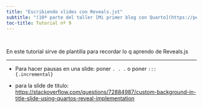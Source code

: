 ```yaml
---
title: "Escribiendo slides con Reveals.jst"
subtitle: "(10ª parte del taller [Mi primer blog con Quarto](https://perezp44.github.io/taller.primer.blog/))"
toc-title: Tutorial nº 9
---
```


<!--This is a comment. Comments are not displayed in the browser-->

<br>

En este tutorial sirve de plantilla para recordar lo q aprendo de Reveals.js

--------------------------------------------------------------------------------



- Para hacer pausas en una slide: poner  `. . . ` o poner `::: {.incremental}`

- para la slide de titulo: <https://stackoverflow.com/questions/72884987/custom-background-in-title-slide-using-quartos-reveal-implementation>


